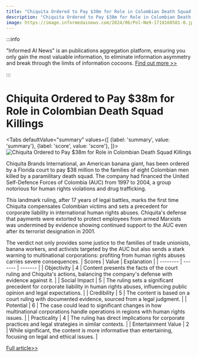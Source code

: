 ```yaml
---
title: "Chiquita Ordered to Pay $38m for Role in Colombian Death Squad Killings"
description: "Chiquita Ordered to Pay $38m for Role in Colombian Death Squad Killings"
image: https://image.informedainews.com/2024/06/Pol-Ne9-1718160501-0.jpg
---
```



:::info

"Informed AI News" is an publications aggregation platform, ensuring you only gain the most valuable information, to eliminate information asymmetry and break through the limits of information cocoons.  [Find out more >>](/docs/guides)

:::

# Chiquita Ordered to Pay $38m for Role in Colombian Death Squad Killings


<Tabs
	defaultValue="summary"
	values={[
	{label: 'summary', value: 'summary'},
	{label: 'score', value: 'score'},
]}>
<TabItem value="summary">
<img
  src="https://image.informedainews.com/2024/06/Pol-Ne9-1718160501-0.jpg"
  alt="Chiquita Ordered to Pay $38m for Role in Colombian Death Squad Killings"
/>



Chiquita Brands International, an American banana giant, has been ordered by a Florida court to pay $38 million to the families of eight Colombian men killed by a paramilitary death squad. The company had financed the United Self-Defence Forces of Colombia (AUC) from 1997 to 2004, a group notorious for human rights violations and drug trafficking.

This landmark ruling, after 17 years of legal battles, marks the first time Chiquita compensates Colombian victims and sets a precedent for corporate liability in international human rights abuses. Chiquita's defense that payments were extorted to protect employees from armed Marxists was undermined by evidence showing continued support to the AUC even after its terrorist designation in 2001.

The verdict not only provides some justice to the families of trade unionists, banana workers, and activists targeted by the AUC but also sends a stark warning to multinational corporations: profiting from human rights abuses carries severe consequences.
</TabItem>
<TabItem value="score">
	| Scores     | Value   | Explanation |
	| -------- | ------- | ------- |
	| Objectivity  | 4    | Content presents the facts of the court ruling and Chiquita's actions, balancing the company's defense with evidence against it.    |
	| Social Impact | 5     | The ruling sets a significant precedent for corporate liability in human rights abuses, influencing public opinion and legal expectations.    |
	| Credibility    | 5    | The content is based on a court ruling with documented evidence, sourced from a legal judgment.    |
	| Potential    | 6    | The case could lead to significant changes in how multinational corporations handle operations in regions with human rights issues.    |
	| Practicality    | 4    | The ruling has direct implications for corporate practices and legal strategies in similar contexts.    |
	| Entertainment Value    | 2    | While significant, the content is more informative than entertaining, focusing on legal and ethical issues.    |
</TabItem>
</Tabs>

[Full article>>](https://www.theguardian.com/world/article/2024/jun/11/chiquita-banana-deaths-lawsuit-colombia)
